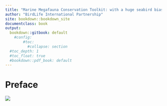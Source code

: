 ```yaml
---
title: "Marine Megafauna Conservation Toolkit: with a huge seabird bias"
author: "BirdLife International Partnership"
site: bookdown::bookdown_site
documentclass: book
output:
  bookdown::gitbook: default
    #config:
        #toc:
          #collapse: section
  #toc_depth: 1
  #toc_float: true
  #bookdown::pdf_book: default
---
```


<!-- REEEEEEEAAAAAD / SEEEEEEE: https://bookdown.org/yihui/bookdown/html.html#gitbook-style for YAML heading options -->


<!-- This is an HTML comment - it will not display when you build the book -->
<!-- Remember, inside this RMarkdown document, text that is not written in code chunks is written in html language -->
<!-- If you need PDF output, uncomment bookdown::pdf_book above in YAML. You will need a LaTeX installation, e.g., https://yihui.name/tinytex/ -->

<!-- Depending on the default setting in the YAML header of RMarkdown doc,
you can remove numbering from headers by adding {-} at the end of a header-->
# Preface {-}


<!-- ![Gentoo Penguin, Cow Bay, Falkland Islands, Jono Handley](photos-for-book/Gentoo_CowBay_March13.JPG) -->
![](photos-for-book/Seabirds-NightCafe-1.jpg)


<!-- Adding <br> will give a single line break -->
<br>




